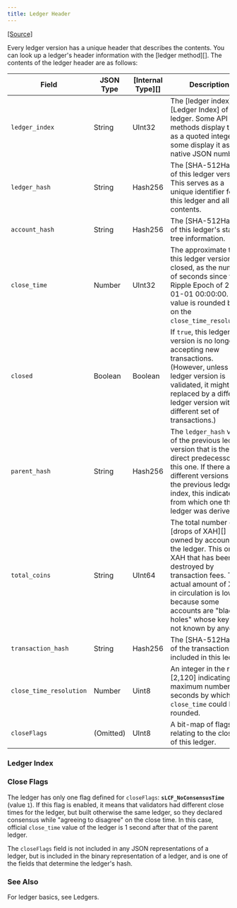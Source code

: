 ```yaml
---
title: Ledger Header
---
```

[\[Source\]](https://github.com/ripple/rippled/blob/master/src/ripple/ledger/ReadView.h#L71)

Every ledger version has a unique header that describes the contents. You can look up a ledger's header information with the \[ledger method]\[]. The contents of the ledger header are as follows:

| Field                   | JSON Type | \[Internal Type]\[] | Description                                                                                                                                                                                                                                                      |
| ----------------------- | --------- | ------------------- | ---------------------------------------------------------------------------------------------------------------------------------------------------------------------------------------------------------------------------------------------------------------- |
| `ledger_index`          | String    | UInt32              | The \[ledger index]\[Ledger Index] of the ledger. Some API methods display this as a quoted integer; some display it as a native JSON number.                                                                                                                    |
| `ledger_hash`           | String    | Hash256             | The \[SHA-512Half]\[] of this ledger version. This serves as a unique identifier for this ledger and all its contents.                                                                                                                                           |
| `account_hash`          | String    | Hash256             | The \[SHA-512Half]\[] of this ledger's state tree information.                                                                                                                                                                                                   |
| `close_time`            | Number    | UInt32              | The approximate time this ledger version closed, as the number of seconds since the Ripple Epoch of 2000-01-01 00:00:00. This value is rounded based on the `close_time_resolution`.                                                                             |
| `closed`                | Boolean   | Boolean             | If `true`, this ledger version is no longer accepting new transactions. (However, unless this ledger version is validated, it might be replaced by a different ledger version with a different set of transactions.)                                             |
| `parent_hash`           | String    | Hash256             | The `ledger_hash` value of the previous ledger version that is the direct predecessor of this one. If there are different versions of the previous ledger index, this indicates from which one the ledger was derived.                                           |
| `total_coins`           | String    | UInt64              | The total number of \[drops of XAH]\[] owned by accounts in the ledger. This omits XAH that has been destroyed by transaction fees. The actual amount of XAH in circulation is lower because some accounts are "black holes" whose keys are not known by anyone. |
| `transaction_hash`      | String    | Hash256             | The \[SHA-512Half]\[] of the transactions included in this ledger.                                                                                                                                                                                               |
| `close_time_resolution` | Number    | Uint8               | An integer in the range \[2,120] indicating the maximum number of seconds by which the `close_time` could be rounded.                                                                                                                                            |
| `closeFlags`            | (Omitted) | UInt8               | A bit-map of flags relating to the closing of this ledger.                                                                                                                                                                                                       |

### Ledger Index

### Close Flags

The ledger has only one flag defined for `closeFlags`: **`sLCF_NoConsensusTime`** (value `1`). If this flag is enabled, it means that validators had different close times for the ledger, but built otherwise the same ledger, so they declared consensus while "agreeing to disagree" on the close time. In this case, official `close_time` value of the ledger is 1 second after that of the parent ledger.

The `closeFlags` field is not included in any JSON representations of a ledger, but is included in the binary representation of a ledger, and is one of the fields that determine the ledger's hash.

### See Also

For ledger basics, see Ledgers.
